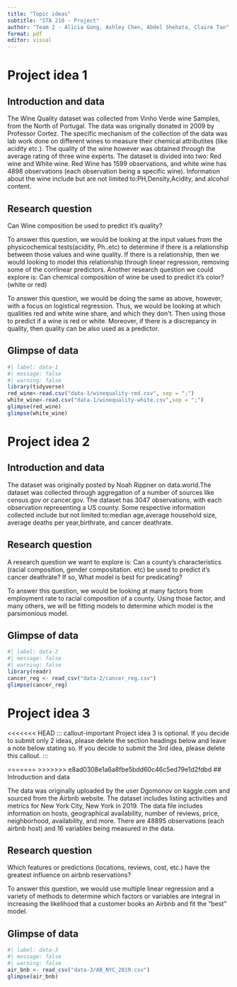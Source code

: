 ```yaml
---
title: "Topic ideas"
subtitle: "STA 210 - Project"
author: "Team 2 - Alicia Gong, Ashley Chen, Abdel Shehata, Claire Tan"
format: pdf
editor: visual
---
```


# Project idea 1

## Introduction and data

The Wine Quality dataset was collected from Vinho Verde wine Samples, from the North of Portugal. The data was originally donated in 2009 by Professor Cortez. The specific mechanism of the collection of the data was lab work done on different wines to measure their chemical attributites (like acidity etc.). The quality of the wine however was obtained through the average rating of three wine experts. The dataset is divided into two: Red wine and White wine. Red Wine has 1599 observations, and white wine has 4898 observations (each observation being a specific wine). Information about the wine include but are not limited to:PH,Density,Acidity, and alcohol content.

## Research question

Can Wine composition be used to predict it's quality?

\par

To answer this question, we would be looking at the input values from the physicochemical tests(acidity, Ph..etc) to determine if there is a relationship between those values and wine quality. If there is a relationship, then we would looking to model this relationship through linear regression, removing some of the corrlinear predictors.
\par
Another research question we could explore is: Can chemical composition of wine be used to predict it's color? (white or red)
\par
To answer this question, we would be doing the same as above, however, with a focus on logistical regression. Thus, we would be looking at which qualities red and white wine share, and which they don't. Then using those to predict if a wine is red or white. Moreover, if there is a discrepancy in quality, then quality can be also used as a predictor.

## Glimpse of data
```r
#| label: data-1
#| message: false
#| warning: false
library(tidyverse)
red_wine<-read.csv("data-1/winequality-red.csv", sep = ";")
white_wine<-read.csv("data-1/winequality-white.csv",sep = ";")
glimpse(red_wine)
glimpse(white_wine)
```

\pagebreak

# Project idea 2

## Introduction and data
The dataset was originally posted by Noah Rippner on data.world.The dataset was collected through aggregation of a number of sources like census.gov or cancer.gov. The dataset has 3047 observations, with each observation representing a US county. Some respective information collected include but not limited to:median age,average household size, average deaths per year,birthrate, and cancer deathrate.

## Research question
A research question we want to explore is: Can a county's characteristics (racial composition, gender compositation. etc) be used to predict it's cancer deathrate? If so, What model is best for predicating?
\par
To answer this question, we would be looking at many factors from employment rate to racial composition of a county. Using those factor, and many others, we will be fitting models to determine which model is the parsimonious model.

## Glimpse of data

```r
#| label: data-2
#| message: false
#| warning: false
library(readr)
cancer_reg <- read_csv("data-2/cancer_reg.csv")
glimpse(cancer_reg)
```

\pagebreak

# Project idea 3

<<<<<<< HEAD
::: callout-important
Project idea 3 is optional. If you decide to submit only 2 ideas, please delete the section headings below and leave a note below stating so. If you decide to submit the 3rd idea, please delete this callout.
:::

=======
>>>>>>> e8ad0308e1a6a8fbe5bdd60c46c5ed79e1d2fdbd
## Introduction and data

The data was originally uploaded by the user Dgomonov on kaggle.com and sourced from the Airbnb website. The dataset includes listing activities and metrics for New York City, New York in 2019. The data file includes information on hosts, geographical availability, number of reviews, price, neighborhood, availability, and more. There are 48895 observations (each airbnb host) and 16 variables being measured in the data.

## Research question
 Which features or predictions (locations, reviews, cost, etc.) have the greatest influence on airbnb reservations?
\par
 To answer this question, we would use multiple linear regression and a variety of methods to determine which factors or variables are integral in increasing the likelihood that a customer books an Airbnb and fit the "best" model.
    
## Glimpse of data

```r
#| label: data-3
#| message: false
#| warning: false
air_bnb <- read_csv("data-3/AB_NYC_2019.csv")
glimpse(air_bnb)


```
